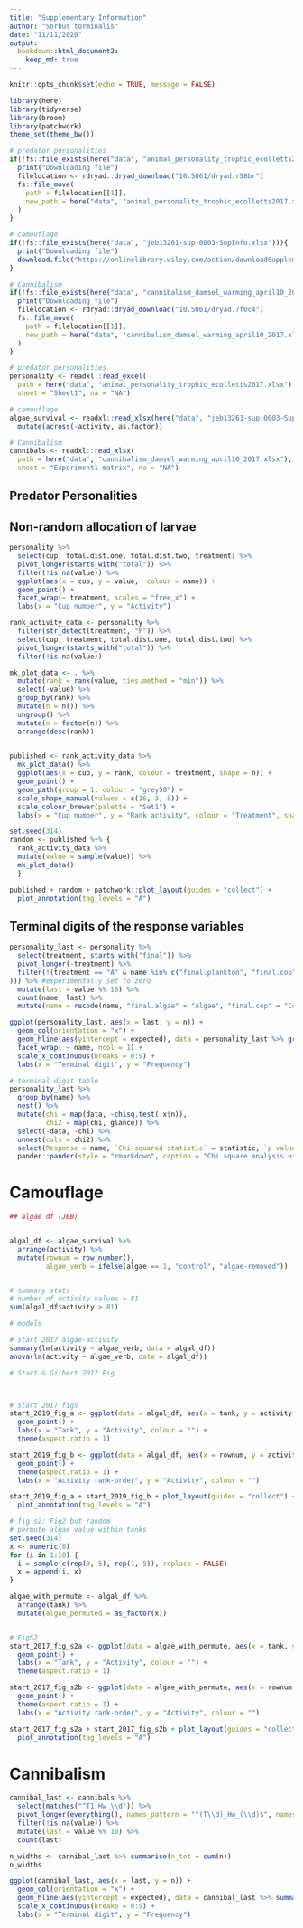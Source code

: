 ```yaml
---
title: "Supplementary Information"
author: "Sorbus torminalis"
date: "11/11/2020"
output:
  bookdown::html_document2:
    keep_md: true
---
```


```r
knitr::opts_chunk$set(echo = TRUE, message = FALSE)
```

```r
library(here)
library(tidyverse)
library(broom)
library(patchwork)
theme_set(theme_bw())
```

```r
# predator personalities
if(!fs::file_exists(here("data", "animal_personality_trophic_ecolletts2017.xlsx"))){
  print("Downloading file")
  filelocation <- rdryad::dryad_download("10.5061/dryad.r58br")
  fs::file_move(
    path = filelocation[[1]], 
    new_path = here("data", "animal_personality_trophic_ecolletts2017.xlsx")
  ) 
}

# camouflage
if(!fs::file_exists(here("data", "jeb13261-sup-0003-SupInfo.xlsx"))){
  print("Downloading file")
  download.file("https://onlinelibrary.wiley.com/action/downloadSupplement?doi=10.1111%2Fjeb.13261&file=jeb13261-sup-0003-SupInfo.xlsx", destfile = here("data", "jeb13261-sup-0003-SupInfo.xlsx")) 
}

# Cannibalism
if(!fs::file_exists(here("data", "cannibalism_damsel_warming_april10_2017.xlsx"))){
  print("Downloading file")
  filelocation <- rdryad::dryad_download("10.5061/dryad.7f0c4")
  fs::file_move(
    path = filelocation[[1]], 
    new_path = here("data", "cannibalism_damsel_warming_april10_2017.xlsx")
  ) 
}
```


```r
# predator personalities
personality <- readxl::read_excel(
  path = here("data", "animal_personality_trophic_ecolletts2017.xlsx"), 
  sheet = "Sheet1", na = "NA")

# camouflage
algae_survival <- readxl::read_xlsx(here("data", "jeb13261-sup-0003-SupInfo.xlsx"), sheet = "Sheet1") %>% 
  mutate(across(-activity, as.factor))

# Cannibalism
cannibals <- readxl::read_xlsx(
  path = here("data", "cannibalism_damsel_warming_april10_2017.xlsx"), 
  sheet = "Experiment1-matrix", na = "NA")
```




## Predator Personalities

## Non-random allocation of larvae



```r
personality %>% 
  select(cup, total.dist.one, total.dist.two, treatment) %>% 
  pivot_longer(starts_with("total")) %>% 
  filter(!is.na(value)) %>% 
  ggplot(aes(x = cup, y = value,  colour = name)) + 
  geom_point() + 
  facet_wrap(~ treatment, scales = "free_x") +
  labs(x = "Cup number", y = "Activity")
```
 
 
```r

rank_activity_data <- personality %>% 
  filter(str_detect(treatment, "P")) %>% 
  select(cup, treatment, total.dist.one, total.dist.two) %>% 
  pivot_longer(starts_with("total")) %>% 
  filter(!is.na(value)) 

mk_plot_data <- . %>% 
  mutate(rank = rank(value, ties.method = "min")) %>% 
  select(-value) %>% 
  group_by(rank) %>% 
  mutate(n = n()) %>% 
  ungroup() %>% 
  mutate(n = factor(n)) %>% 
  arrange(desc(rank)) 
  

published <- rank_activity_data %>% 
  mk_plot_data() %>% 
  ggplot(aes(x = cup, y = rank, colour = treatment, shape = n)) + 
  geom_point() +
  geom_path(group = 1, colour = "grey50") +
  scale_shape_manual(values = c(16, 3, 8)) +
  scale_colour_brewer(palette = "Set1") +
  labs(x = "Cup number", y = "Rank activity", colour = "Treatment", shape = "Number larvae\nwith same rank")

set.seed(314)
random <- published %+% {
  rank_activity_data %>%
  mutate(value = sample(value)) %>% 
  mk_plot_data() 
  }

published + random + patchwork::plot_layout(guides = "collect") +
  plot_annotation(tag_levels = "A")

```

## Terminal digits of the response variables

```r
personality_last <- personality %>% 
  select(treatment, starts_with("final")) %>% 
  pivot_longer(-treatment) %>% 
  filter(!(treatment == "A" & name %in% c("final.plankton", "final.cop"
))) %>% #experimentally set to zero
  mutate(last = value %% 10) %>% 
  count(name, last) %>% 
  mutate(name = recode(name, "final.algae" = "Algae", "final.cop" = "Copepods", "final.plankton" = "Zooplankton"))

ggplot(personality_last, aes(x = last, y = n)) +
  geom_col(orientation = "x") +
  geom_hline(aes(yintercept = expected), data = personality_last %>% group_by(name) %>% summarise(expected = sum(n)/10), colour = "red", linetype = "dashed") +
  facet_wrap( ~ name, ncol = 1) +
  scale_x_continuous(breaks = 0:9) +
  labs(x = "Terminal digit", y = "Frequency")

# terminal digit table
personality_last %>%
  group_by(name) %>% 
  nest() %>% 
  mutate(chi = map(data, ~chisq.test(.x$n)),
         chi2 = map(chi, glance)) %>% 
  select(-data, -chi) %>% 
  unnest(cols = chi2) %>% 
  select(Response = name, `Chi-squared statistic` = statistic, `p value` = p.value) %>% 
  pander::pander(style = "rmarkdown", caption = "Chi square analysis of the last digits", digits = c(0, 3, 3))
```

# Camouflage

```r
## algae df (JEB)


algal_df <- algae_survival %>% 
  arrange(activity) %>% 
  mutate(rownum = row_number(),
         algae_verb = ifelse(algae == 1, "control", "algae-removed"))


# summary stats
# number of activity values > 81
sum(algal_df$activity > 81)

# models 

# start 2017 algae-activity
summary(lm(activity ~ algae_verb, data = algal_df))
anova(lm(activity ~ algae_verb, data = algal_df))

# Start & Gilbert 2017 Fig



# start 2017 figs
start_2019_fig_a <- ggplot(data = algal_df, aes(x = tank, y = activity, colour = algae_verb)) + 
  geom_point() + 
  labs(x = "Tank", y = "Activity", colour = "") +
  theme(aspect.ratio = 1) 

start_2019_fig_b <- ggplot(data = algal_df, aes(x = rownum, y = activity, colour = algae_verb)) + 
  geom_point() + 
  theme(aspect.ratio = 1) +  
  labs(x = "Activity rank-order", y = "Activity", colour = "")

start_2019_fig_a + start_2019_fig_b + plot_layout(guides = "collect") +
  plot_annotation(tag_levels = "A")

# fig s2: Fig2 but random
# permute algae value within tanks
set.seed(314)
x <- numeric(0)
for (i in 1:10) {
  i = sample(c(rep(0, 5), rep(1, 5)), replace = FALSE)
  x = append(i, x)
}

algae_with_permute <- algal_df %>% 
  arrange(tank) %>% 
  mutate(algae_permuted = as_factor(x))


# FigS2
start_2017_fig_s2a <- ggplot(data = algae_with_permute, aes(x = tank, y = activity, colour = algae_permuted)) + 
  geom_point() + 
  labs(x = "Tank", y = "Activity", colour = "") +
  theme(aspect.ratio = 1) 

start_2017_fig_s2b <- ggplot(data = algae_with_permute, aes(x = rownum, y = activity, colour = algae_permuted)) + 
  geom_point() + 
  theme(aspect.ratio = 1) +  
  labs(x = "Activity rank-order", y = "Activity", colour = "")

start_2017_fig_s2a + start_2017_fig_s2b + plot_layout(guides = "collect") +
  plot_annotation(tag_levels = "A")
```



# Cannibalism

```r
cannibal_last <- cannibals %>% 
  select(matches("^T1_Hw_\\d")) %>% 
  pivot_longer(everything(), names_pattern = "^(T\\d)_Hw_(\\d)$", names_to = c("Time", "Individual")) %>% 
  filter(!is.na(value)) %>% 
  mutate(last = value %% 10) %>%
  count(last)

n_widths <- cannibal_last %>% summarise(n_tot = sum(n))
n_widths

ggplot(cannibal_last, aes(x = last, y = n)) +
  geom_col(orientation = "x") +
  geom_hline(aes(yintercept = expected), data = cannibal_last %>% summarise(expected = sum(n)/10), colour = "red", linetype = "dashed") +
  scale_x_continuous(breaks = 0:9) +
  labs(x = "Terminal digit", y = "Frequency")
```
